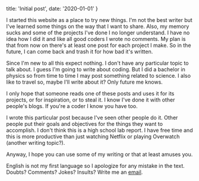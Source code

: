   title: 'Initial post',
  date: '2020-01-01'
}

I started this website as a place to try new things. I'm not the best writer but I've learned some things on the way that I want to share. Also, my memory sucks and some of the projects I've done I no longer understand. I have no idea how I did it and like all good coders I wrote no comments. My plan is that from now on there's at least one post for each project I make. So in the future, I can come back and trash it for how bad it's written.

Since I'm new to all this expect nothing. I don't have any particular topic to talk about. I guess I'm going to write about coding. But I did a bachelor in physics so from time to time I may post something related to science. I also like to travel so, maybe I'll write about it? Only future me knows.

I only hope that someone reads one of these posts and uses it for its projects, or for inspiration, or to steal it. I know I've done it with other people's blogs. If you're a coder I know you have too.

I wrote this particular post because I've seen other people do it. Other people put their goals and objectives for the things they want to accomplish. I don't think this is a high school lab report. I have free time and this is more productive than just watching Netflix or playing Overwatch (another writing topic?).

Anyway, I hope you can use some of my writing or that at least amuses you. 

English is not my first language so I apologize for any mistake in the text. Doubts? Comments? Jokes? Insults? Write me an [email](mailto:dariozubi@gmail.com).